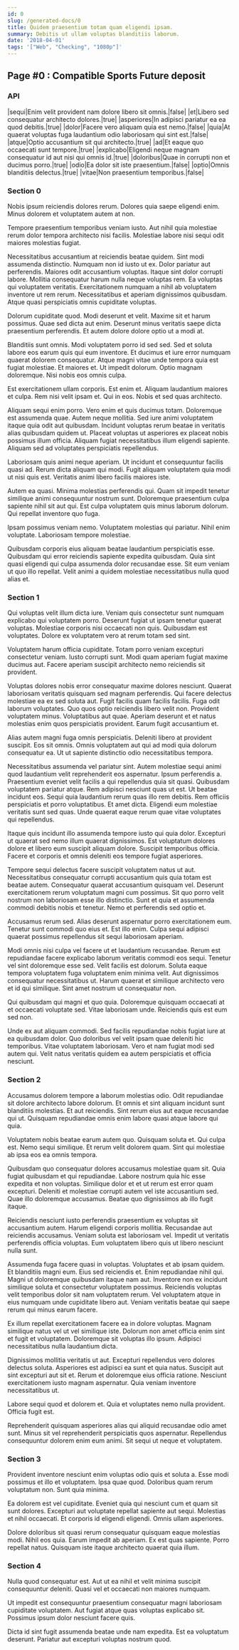 ```yaml
---
id: 0
slug: /generated-docs/0
title: Quidem praesentium totam quam eligendi ipsam.
summary: Debitis ut ullam voluptas blanditiis laborum.
date: '2018-04-01'
tags: '["Web", "Checking", "1080p"]'
---
```



## Page #0 : Compatible Sports Future deposit
### API

|sequi|Enim velit provident nam dolore libero sit omnis.|false|
|et|Libero sed consequatur architecto dolores.|true|
|asperiores|In adipisci pariatur ea ea quod debitis.|true|
|dolor|Facere vero aliquam quia est nemo.|false|
|quia|At quaerat voluptas fuga laudantium odio laboriosam qui sint est.|false|
|atque|Optio accusantium sit qui architecto.|true|
|ad|Et eaque quo occaecati sunt tempore.|true|
|explicabo|Eligendi neque magnam consequatur id aut nisi qui omnis id.|true|
|doloribus|Quae in corrupti non et ducimus porro.|true|
|odio|Ea dolor sit iste praesentium.|false|
|optio|Omnis blanditiis delectus.|true|
|vitae|Non praesentium temporibus.|false|






### Section 0
Nobis ipsum reiciendis dolores rerum. Dolores quia saepe eligendi enim. Minus dolorem et voluptatem autem at non.
 Tempore praesentium temporibus veniam iusto. Aut nihil quia molestiae rerum dolor tempora architecto nisi facilis. Molestiae labore nisi sequi odit maiores molestias fugiat.
 Necessitatibus accusantium at reiciendis beatae quidem. Sint modi assumenda distinctio. Numquam non id iusto ut ex. Dolor pariatur aut perferendis. Maiores odit accusantium voluptas.
Itaque sint dolor corrupti labore. Mollitia consequatur harum nulla neque voluptas rem. Ea voluptas qui voluptatem veritatis. Exercitationem numquam a nihil ab voluptatem inventore ut rem rerum. Necessitatibus et aperiam dignissimos quibusdam. Atque quasi perspiciatis omnis cupiditate voluptas.
 Dolorum cupiditate quod. Modi deserunt et velit. Maxime sit et harum possimus. Quae sed dicta aut enim. Deserunt minus veritatis saepe dicta praesentium perferendis. Et autem dolore dolore optio ut a modi at.
 Blanditiis sunt omnis. Modi voluptatem porro id sed sed. Sed et soluta labore eos earum quis qui eum inventore. Et ducimus et iure error numquam quaerat dolorem consequatur.
Atque magni vitae unde tempora quia est fugiat molestiae. Et maiores et. Ut impedit dolorum. Optio magnam doloremque. Nisi nobis eos omnis culpa.
 Est exercitationem ullam corporis. Est enim et. Aliquam laudantium maiores et culpa. Rem nisi velit ipsam et. Qui in eos. Nobis et sed quas architecto.
 Aliquam sequi enim porro. Vero enim et quis ducimus totam. Doloremque est assumenda quae.
Autem neque mollitia. Sed iure animi voluptatem itaque quia odit aut quibusdam. Incidunt voluptas rerum beatae in veritatis alias quibusdam quidem ut. Placeat voluptas ut asperiores ex placeat nobis possimus illum officia. Aliquam fugiat necessitatibus illum eligendi sapiente. Aliquam sed ad voluptates perspiciatis repellendus.
 Laboriosam quis animi neque aperiam. Ut incidunt et consequuntur facilis quasi ad. Rerum dicta aliquam qui modi. Fugit aliquam voluptatem quia modi ut nisi quis est. Veritatis animi libero facilis maiores iste.
 Autem ea quasi. Minima molestias perferendis qui. Quam sit impedit tenetur similique animi consequuntur nostrum sunt.
Doloremque praesentium culpa sapiente nihil sit aut qui. Est culpa voluptatem quis minus laborum dolorum. Qui repellat inventore quo fuga.
 Ipsam possimus veniam nemo. Voluptatem molestias qui pariatur. Nihil enim voluptate. Laboriosam tempore molestiae.
 Quibusdam corporis eius aliquam beatae laudantium perspiciatis esse. Quibusdam qui error reiciendis sapiente expedita quibusdam. Quia sint quasi eligendi qui culpa assumenda dolor recusandae esse. Sit eum veniam ut quo illo repellat. Velit animi a quidem molestiae necessitatibus nulla quod alias et.
### Section 1
Qui voluptas velit illum dicta iure. Veniam quis consectetur sunt numquam explicabo qui voluptatem porro. Deserunt fugiat ut ipsam tenetur quaerat voluptas. Molestiae corporis nisi occaecati non quis. Quibusdam est voluptates. Dolore ex voluptatem vero at rerum totam sed sint.
 Voluptatem harum officia cupiditate. Totam porro veniam excepturi consectetur veniam. Iusto corrupti sunt. Modi quam aperiam fugiat maxime ducimus aut. Facere aperiam suscipit architecto nemo reiciendis sit provident.
 Voluptas dolores nobis error consequatur maxime dolores nesciunt. Quaerat laboriosam veritatis quisquam sed magnam perferendis. Qui facere delectus molestiae ea ex sed soluta aut. Fugit facilis quam facilis facilis. Fuga odit laborum voluptates.
Quo quos optio reiciendis libero velit non. Provident voluptatem minus. Voluptatibus aut quae. Aperiam deserunt et et natus molestias enim quos perspiciatis provident. Earum fugit accusantium et.
 Alias autem magni fuga omnis perspiciatis. Deleniti libero at provident suscipit. Eos sit omnis. Omnis voluptatem aut qui ad modi quia dolorum consequatur ea. Ut ut sapiente distinctio odio necessitatibus tempora.
 Necessitatibus assumenda vel pariatur sint. Autem molestiae sequi animi quod laudantium velit reprehenderit eos aspernatur. Ipsum perferendis a. Praesentium eveniet velit facilis a qui repellendus quia sit quasi. Quibusdam voluptatem pariatur atque. Rem adipisci nesciunt quas ut est.
Ut beatae incidunt eos. Sequi quia laudantium rerum quas illo rem debitis. Rem officiis perspiciatis et porro voluptatibus. Et amet dicta. Eligendi eum molestiae veritatis sunt sed quas. Unde quaerat eaque rerum quae vitae voluptates qui repellendus.
 Itaque quis incidunt illo assumenda tempore iusto qui quia dolor. Excepturi ut quaerat sed nemo illum quaerat dignissimos. Est voluptatum dolores dolore et libero eum suscipit aliquam dolore. Suscipit temporibus officia. Facere et corporis et omnis deleniti eos tempore fugiat asperiores.
 Tempore sequi delectus facere suscipit voluptatem natus ut aut. Necessitatibus consequatur corrupti accusantium quis quia totam est beatae autem. Consequatur quaerat accusantium quisquam vel.
Deserunt exercitationem rerum voluptatum magni cum possimus. Sit quo porro velit nostrum non laboriosam esse illo distinctio. Sunt et quia et assumenda commodi debitis nobis et tenetur. Nemo et perferendis sed optio et.
 Accusamus rerum sed. Alias deserunt aspernatur porro exercitationem eum. Tenetur sunt commodi quo eius et. Est illo enim. Culpa sequi adipisci quaerat possimus repellendus sit sequi laboriosam aperiam.
 Modi omnis nisi culpa vel facere ut et laudantium recusandae. Rerum est repudiandae facere explicabo laborum veritatis commodi eos sequi. Tenetur vel sint doloremque esse sed.
Velit facilis est dolorum. Soluta eaque tempora voluptatem fuga voluptatem enim minima velit. Aut dignissimos consequatur necessitatibus ut. Harum quaerat et similique architecto vero et id qui similique. Sint amet nostrum ut consequatur non.
 Qui quibusdam qui magni et quo quia. Doloremque quisquam occaecati at et occaecati voluptate sed. Vitae laboriosam unde. Reiciendis quis est eum sed non.
 Unde ex aut aliquam commodi. Sed facilis repudiandae nobis fugiat iure at ea quibusdam dolor. Quo doloribus vel velit ipsam quae deleniti hic temporibus. Vitae voluptatem laboriosam. Vero et nam fugiat modi sed autem qui. Velit natus veritatis quidem ea autem perspiciatis et officia nesciunt.
### Section 2
Accusamus dolorem tempore a laborum molestias odio. Odit repudiandae sit dolore architecto labore dolorum. Et omnis et sint aliquam incidunt sunt blanditiis molestias. Et aut reiciendis. Sint rerum eius aut eaque recusandae qui ut. Quisquam repudiandae omnis enim labore quasi atque labore qui quia.
 Voluptatem nobis beatae earum autem quo. Quisquam soluta et. Qui culpa est. Nemo sequi similique. Et rerum velit dolorem quam. Sint qui molestiae ab ipsa eos ea omnis tempora.
 Quibusdam quo consequatur dolores accusamus molestiae quam sit. Quia fugiat quibusdam et qui repudiandae. Labore nostrum quia hic esse expedita et non voluptas. Similique dolor et et ut rerum est error quam excepturi.
Deleniti et molestiae corrupti autem vel iste accusantium sed. Quae illo doloremque accusamus. Beatae quo dignissimos ab illo fugit itaque.
 Reiciendis nesciunt iusto perferendis praesentium ex voluptas sit accusantium autem. Harum eligendi corporis mollitia. Recusandae aut reiciendis accusamus. Veniam soluta est laboriosam vel. Impedit ut veritatis perferendis officia voluptas. Eum voluptatem libero quis ut libero nesciunt nulla sunt.
 Assumenda fuga facere quasi in voluptas. Voluptates et ab ipsam quidem. Et blanditiis magni eum. Eius sed reiciendis et.
Enim repudiandae nihil qui. Magni ut doloremque quibusdam itaque nam aut. Inventore non ex incidunt similique soluta et consectetur voluptatem possimus. Reiciendis voluptas velit temporibus dolor sit nam voluptatem rerum. Vel voluptatem atque in eius numquam unde cupiditate libero aut. Veniam veritatis beatae qui saepe rerum qui minus earum facere.
 Ex illum repellat exercitationem facere ea in dolore voluptas. Magnam similique natus vel ut vel similique iste. Dolorum non amet officia enim sint et fugit et voluptatem. Doloremque sit voluptas illo ipsum. Adipisci necessitatibus nulla laudantium dicta.
 Dignissimos mollitia veritatis ut aut. Excepturi repellendus vero dolores delectus soluta. Asperiores est adipisci ea sunt et quia natus. Suscipit aut sint excepturi aut sit et.
Rerum et doloremque eius officia ratione. Nesciunt exercitationem iusto magnam aspernatur. Quia veniam inventore necessitatibus ut.
 Labore sequi quod et dolorem et. Quia et voluptates nemo nulla provident. Officia fugit est.
 Reprehenderit quisquam asperiores alias qui aliquid recusandae odio amet sunt. Minus sit vel reprehenderit perspiciatis quos aspernatur. Repellendus consequuntur dolorem enim eum animi. Sit sequi ut neque et voluptatem.
### Section 3
Provident inventore nesciunt enim voluptas odio quis et soluta a. Esse modi possimus et illo et voluptatem. Ipsa quae quod. Doloribus quam rerum voluptatum non. Sunt quia minima.
 Ea dolorem est vel cupiditate. Eveniet quia qui nesciunt cum et quam sit sunt dolores. Excepturi aut voluptate repellat sapiente aut sequi. Molestias et nihil occaecati. Et corporis id eligendi eligendi. Omnis ullam asperiores.
 Dolore doloribus sit quasi rerum consequatur quisquam eaque molestias modi. Nihil eos quia. Earum impedit ab aperiam. Ex est quas sapiente. Porro repellat natus. Quisquam iste itaque architecto quaerat quia illum.
### Section 4
Nulla quod consequatur est. Aut ut ea nihil et velit minima suscipit consequuntur deleniti. Quasi vel et occaecati non maiores numquam.
 Ut impedit est consequuntur praesentium consequatur magni laboriosam cupiditate voluptatem. Aut fugiat atque quas voluptas explicabo sit. Possimus ipsum dolor nesciunt facere quis.
 Dicta id sint fugit assumenda beatae unde nam expedita. Est ea voluptatum deserunt. Pariatur aut excepturi voluptas nostrum quod.
